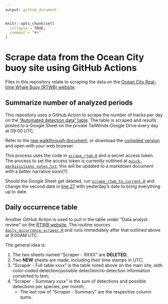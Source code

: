 ```yaml
---
output: github_document
---
```


<!-- README.md is generated from README.Rmd. Please edit that file -->

```r
knitr::opts_chunk$set(
  collapse = TRUE,
  comment = "#>"
)
```

# Scrape data from the Ocean City buoy site using GitHub Actions
Files in this repository relate to scraping the data on the [Ocean City Real-time Whale Buoy (RTWB) website](http://dcs.whoi.edu/mdoc0722/mdoc0722_mdoc.shtml).

## Summarize number of analyzed periods

This repository uses a GitHub Action to scrape the number of tracks per day on the ["Automated detection data" table](http://dcs.whoi.edu/mdoc0722/mdoc0722_mdoc_html/mdoc0722_mdoc_summary.html#table). The table is scraped and results posted to a Google Sheet on the private TailWinds Google Drive every day at 09:00 UTC.

Refer to the [raw walkthrough document](https://github.com/Tail-Winds/rtwb-scrape/blob/main/walkthroughs/rtwb_scrape_walkthrough.qmd), or download the [compiled version](https://github.com/Tail-Winds/rtwb-scrape/blob/main/walkthroughs/rtwb_scrape_walkthrough.html) and open with your web browser.

This process uses the code in [`scrape_rtwb.R`](https://github.com/Tail-Winds/rtwb-scrape/blob/main/scheduled_code/scrape_rtwb.R) and a secret access token. The process to set the access token is currently outlined at [`quick permissitions notes.txt`](https://github.com/Tail-Winds/rtwb-scrape/blob/main/walkthroughs/quick%20permissions%20notes.txt); this will be updated to a markdown document with a better narrative soon(?).

Should the Google Sheet get deleted, run [`scrape_rtwb_to_current.R`](https://github.com/Tail-Winds/rtwb-scrape/blob/main/other_code/scrape_rtwb_to_current.R) and change the second date in [line 27](https://github.com/Tail-Winds/rtwb-scrape/blob/main/other_code/scrape_rtwb_to_current.R#L27) with yesterday's date to bring everything up to date.


## Daily occurrence table

Another GitHub Action is used to pull in the table under "Data analyst review" on the [RTWB website](http://dcs.whoi.edu/mdoc0722/mdoc0722_mdoc.shtml). The routine sources [`daily_occurrence_scraper.R`](https://github.com/Tail-Winds/rtwb-scrape/blob/main/scheduled_code/daily_occurrence_scraper.R) and runs immediately after that outlined above at 9:00AM UTC.

The general idea is:

1) The two sheets named "Scraper - XXXX" are **DELETED**;
2) Two **NEW** sheets are made, including their time stamps in UTC;
3) "Scraper - Full table xxxx" is the table noted above on the main site, with color-coded detection/possible detection/no detection information converted to text;
4) "Scraper - Summary xxxx" is the sum of detections and possible detections per species, per month;
    - The last row of "Scraper - Summary" are the respective column sums.
